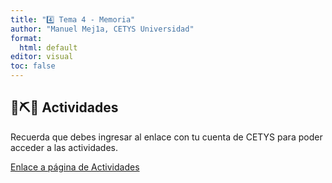 ```yaml
---
title: "4️⃣ Tema 4 - Memoria"
author: "Manuel Mej1a, CETYS Universidad"
format: 
  html: default
editor: visual
toc: false
---
```


## 🔨⛏️🔩 Actividades

::: callout-note
Recuerda que debes ingresar al enlace con tu cuenta de CETYS para poder acceder a las actividades.

:::

[Enlace a página de Actividades](https://docs.google.com/document/d/1uQRcSO-T1BAKq03UwJaozug2Cc88KZ5UwVh4IWcj5uQ/edit?usp=sharing)

